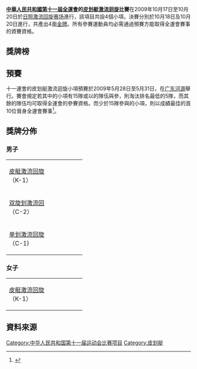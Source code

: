 '''[[中華人民共和國第十一屆全運會|中華人民共和國第十一屆全運會]]的[[皮划艇|皮划艇激流迴旋]]比賽'''在2009年10月17日至10月20日於[[日照激流回旋赛场|日照激流回旋赛场]]進行，該項目共設4個小項，決賽分別於10月18日及10月20日進行，共產出4面[[金牌|金牌]]。所有參賽運動員均必需通過預賽方能取得全運會賽事的資賽資格。

==獎牌榜==
==預賽==
十一運會的皮划艇激流迴旋小項預賽於2009年5月28日至5月31日，在[[广东|广东]][[河源|河源]]舉行。賽會規定若其中的小項有15隊或以的隊伍與參，則淘汰排名最低的5隊，而其餘的隊伍均可取得全運會的參賽資格。而少於15隊參與的小項，則以成績最佳的首10位晉身全運會賽事<ref>{{Cite web |url=http://www.chncanoe.cn/bulletin/2009-02-09/234498.html |title=2009年全国皮划艇激流回旋锦标赛暨第十一届全国运动会皮划艇激流回旋预赛竞赛规程 |accessdate=2009-03-18 |archive-date=2009-03-11 |archive-url=https://web.archive.org/web/20090311002613/http://www.chncanoe.cn/bulletin/2009-02-09/234498.html |dead-url=no }}</ref>。

==獎牌分佈==
===男子===
{| {{MedalistTable|type=項目|columns=2|style=font-size:small;}}
|-
|[[中華人民共和國第十一屆全運會皮划艇激流迴旋比賽-男子皮艇激流回旋|皮艇激流回旋]]<br>（K-1）
| || 
| || 
| || 
|-
|[[中華人民共和國第十一屆全運會皮划艇激流迴旋比賽-男子双旋划激流回|双旋划激流回]]<br>（C-2）
|  || 
|  || 
| || 
|-
|[[中華人民共和國第十一屆全運會皮划艇激流迴旋比賽-男子单划激流回旋|单划激流回旋]]<br>（C-1)
| || 
|  || 
|  || 
|}

===女子===
{| {{MedalistTable|type=項目|columns=2|style=font-size:small;}}
|-
|[[中華人民共和國第十一屆全運會皮划艇激流迴旋比賽-女子皮艇激流回旋|皮艇激流回旋]]<br>（K-1）
| || 
| || 
| || 
|}

==資料來源==
<references/>

{{中华人民共和国第十一届运动会}}

[[Category:中华人民共和国第十一届运动会比赛项目|Category:中华人民共和国第十一届运动会比赛项目]]
[[Category:皮划艇|Category:皮划艇]]